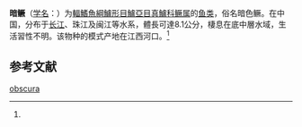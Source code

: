 {{Speciesbox
| name = 暗鳜
| status = LC
| status_system = IUCN3.1
| image = 
| genus = Siniperca
| species = obscura
| authority = ({{le|Nichols|John Treadwell Nichols}}, 1930)<ref name='id7056'>{{cite web| url =http://www.bioinfo.cn/db05/BjdwSpecies.php?action=view&id=7056| title =暗鳜| work =《中国动物物种编目数据库》| publisher =中国科学院微生物研究所| author =中国科学院动物研究所| accessdate =2009-04-16| deadurl =yes| archiveurl =https://web.archive.org/web/20160305042044/http://www.bioinfo.cn/db05/BjdwSpecies.php?action=view&id=7056| archivedate =2016-03-05}}</ref>
| synonyms = *''Coreoperca obscura, Nichols, 1930 ''
*''Siniperca yunkiansensis, Lin, 1932 ''
}}

'''暗鳜'''（[[学名|学名]]：{{lang|la|''Siniperca obscura''}}）为[[輻鰭魚綱|輻鰭魚綱]][[鱸形目|鱸形目]][[鱸亞目|鱸亞目]][[真鱸科|真鱸科]][[鳜属|鳜属]]的[[鱼类|鱼类]]，俗名暗色鳜。在中国，分布于[[长江|长江]]、珠江及闽江等水系，體長可達8.1公分，棲息在底中層水域，生活習性不明。该物种的模式产地在江西河口。<ref name='id7056'/>

== 参考文献 ==
{{reflist}}

{{Wikispecies|Siniperca obscura}}
{{Taxonbar|from=Q6410987}}

[[Category:鳜属|obscura]]


{{鯰形目小作品}}